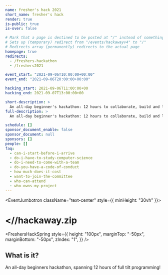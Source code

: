 ```yaml
---
name: fresher's hack 2021
short_name: fresher's hack
render: true
is-public: true
is-over: false

# Mark that a page is destined to be posted at "/" instead of something like "/events/hackawayv4"
# Sets up (temporary) redirect from "/events/hackawayv4" to "/"
# Redirects array (permanently) redirects to the actual page
homepage: true
redirects:
  - /freshers-hackathon
  - /freshers2021

event_start: "2021-09-06T10:00:00+00:00"
event_end: "2021-09-06T20:00:00+00:00"

hacking_start: 2021-09-06T11:00:00+00
hacking_end: 2021-09-07T13:00:00+00

short-description: >
  An all-day beginner's hackathon: 12 hours to collaborate, build and learn. Team up and create the best project before 10pm.
full-description: >
  An all-day beginner's hackathon: 12 hours to collaborate, build and learn. Team up and create the best project before 10pm.

schedule: []
sponsor_document_enable: false
sponsor_document: null
sponsors: []
people: []
faq:
  - can-i-start-before-i-arrive
  - do-i-have-to-study-computer-science
  - do-i-need-to-come-with-a-team
  - do-you-have-a-code-of-conduct
  - how-much-does-it-cost
  - want-to-join-the-committee
  - who-can-attend
  - who-owns-my-project
---
```






<!-- <MajorLeagueHackingBadge year={2022} /> -->

<EventJumbotron className="text-center" style={{ minHeight: "30vh" }}>
  <h1>
    <strong>&lt;//hackaway</strong>.zip
  </h1>
</EventJumbotron>

<FreshersHackSpring
  style={{
    height: "100px",
    marginTop: "-50px",
    marginBottom: "-50px",
    zIndex: "1",
  }}
/>

<Section className="text-center" type={SectionTypes.TERTIARY}>
  <h2>What is it?</h2>

  <p>An all-day beginners hackathon, spanning 12 hours of full tilt programming!</p>
</Section>

<EventCountdownSection type={SectionTypes.SECONDARY} />
<EventLocationSection map="https://www.google.com/maps/embed?pb=!1m18!1m12!1m3!1d879.5544955879114!2d-0.5642723835610113!3d51.425912479621154!2m3!1f0!2f0!3f0!3m2!1i1024!2i768!4f13.1!3m3!1m2!1s0x487677c9aaec0297%3A0x88226b17c1bdebdf!2sBedford%20Building%20-%20Computer%20Science%20Department!5e0!3m2!1sen!2suk!4v1616458087265!5m2!1sen!2suk" />
<EventFrequentlyAskedQuestionsSection type={SectionTypes.PRIMARY} />
<EventSponsorsSection type={SectionTypes.TERTIARY} />
